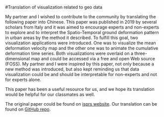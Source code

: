 #Translation of visualization related to geo data

My partner and I wished to contribute to the community by translating the following paper into
Chinese. This paper was published in 2019 by several scholars from Italy and it was aimed to
encourage experts and non-experts to explore and to interpret the Spatio-Temporal ground
deformation pattern in urban areas by the method it described. To fulfill this goal, two
visualization applications were introduced. One was to visualize the mean deformation velocity
map and the other one was to animate the cumulative deformation time series. Both
visualizations were overlaid on a three-dimensional map and could be accessed via a free and
open Web source (FOSS). My partner and I were inspired by this paper, not only because a new
method was introduced, but also kept reminding us that data visualization could be and should be
interpretable for non-experts and not for experts alone.

This paper has been a useful resource for us, and we hope its translation would be helpful for our
classmates as well. 

The original paper could be found on [isprs website](https://doi.org/10.5194/isprs-archives-XLII-4-W14-135-2019). Our translation can be found on [GitHub repo](https://github.com/qpjoy1997/STAT5702_CC_Group29).